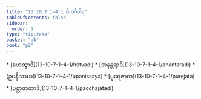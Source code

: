 ```yaml
---
title: "13.10.7.1–4.1 ဝိဘင်္ဂဝါရ"
tableOfContents: false
sidebar:
  order: 1
type: "tipitaka"
basket: "ab"
book: "p2"
---
```



<DynamicBreadcrumb />



<TableOfContents book="p2" section="13.10.7.1">
* [ဟေတွာဒိ](13-10-7-1–4-1/hetvadi)
* [အနန္တရာဒိ](13-10-7-1–4-1/anantaradi)
* [ဥပနိဿယ](13-10-7-1–4-1/upanissaya)
* [ပုရေဇာတ](13-10-7-1–4-1/purejata)
* [ပစ္ဆာဇာတာဒိ](13-10-7-1–4-1/pacchajatadi)
</TableOfContents>